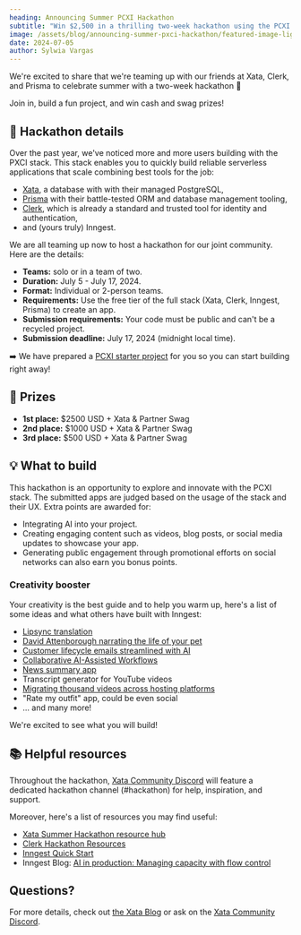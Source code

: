 ```yaml
---
heading: Announcing Summer PCXI Hackathon
subtitle: "Win $2,500 in a thrilling two-week hackathon using the PCXI stack: Prisma, Xata, Clerk, Inngest 🎉"
image: /assets/blog/announcing-summer-pxci-hackathon/featured-image-light-2x1.png
date: 2024-07-05
author: Sylwia Vargas
---
```


We're excited to share that we're teaming up with our friends at Xata, Clerk, and Prisma to celebrate summer with a two-week hackathon 🎉

Join in, build a fun project, and win cash and swag prizes!

## 📝 Hackathon details

Over the past year, we've noticed more and more users building with the PXCI stack. This stack enables you to quickly build reliable serverless applications that scale combining best tools for the job:
- [Xata](https://xata.io/), a database with with their managed PostgreSQL,
- [Prisma](https://www.prisma.io/) with their battle-tested ORM and database management tooling,
- [Clerk](https://clerk.com/), which is already a standard and trusted tool for identity and authentication,
- and (yours truly) Inngest.

We are all teaming up now to host a hackathon for our joint community. Here are the details:

- **Teams:** solo or in a team of two.
- **Duration:** July 5 - July 17, 2024.
- **Format:** Individual or 2-person teams.
- **Requirements:** Use the free tier of the full stack (Xata, Clerk, Inngest, Prisma) to create an app.
- **Submission requirements:** Your code must be public and can't be a recycled project.
- **Submission deadline:** July 17, 2024 (midnight local time).

➡️ We have prepared a [PCXI starter project](https://github.com/inngest/next-pxci-starter) for you so you can start building right away!

## 🎉 Prizes
- **1st place:** $2500 USD + Xata & Partner Swag
- **2nd place:** $1000 USD + Xata & Partner Swag
- **3rd place:** $500 USD + Xata & Partner Swag

## 💡 What to build

This hackathon is an opportunity to explore and innovate with the PCXI stack. The submitted apps are judged based on the usage of the stack and their UX. Extra points are awarded for:
- Integrating AI into your project.
- Creating engaging content such as videos, blog posts, or social media updates to showcase your app.
- Generating public engagement through promotional efforts on social networks can also earn you bonus points.

### Creativity booster

Your creativity is the best guide and to help you warm up, here's a list of some ideas and what others have built with Inngest:

- [Lipsync translation](https://x.com/amirfkrlh/status/1808472004426928609)
- [David Attenborough narrating the life of your pet](https://x.com/stuffyokodraws/status/1785346280899977625)
- [Customer lifecycle emails streamlined with AI](/blog/lifecycle-emails-with-resend)
- [Collaborative AI-Assisted Workflows](/blog/semi-autonomous-ai-agents)
- [News summary app](/customers/fey)
- Transcript generator for YouTube videos
- [Migrating thousand videos across hosting platforms](/blog/mux-migrating-video-collections)
- "Rate my outfit" app, could be even social
- ... and many more!

We're excited to see what you will build!

## 📚 Helpful resources

Throughout the hackathon, [Xata Community Discord](https://xata.io/discord) will feature a dedicated hackathon channel (#hackathon) for help, inspiration, and support.

Moreover, here's a list of resources you may find useful:

- [Xata Summer Hackathon resource hub](https://xata.notion.site/Summer-Hackathon-Resources-a612dffc333a41c2bf9f3f8ed7712750)
- [Clerk Hackathon Resources](https://clerkdev.notion.site/Clerk-Hackathon-Resources-1993bf4a3b3841fb91b01b209b9258d1)
- [Inngest Quick Start](/docs/getting-started/nextjs-quick-start?ref=blog-pcxi-hackathon)
- Inngest Blog: [AI in production: Managing capacity with flow control](/blog/ai-in-production-managing-capacity-with-flow-control)

## Questions?

For more details, check out [the Xata Blog](https://xata.io/blog/summer-launch-pxci-hackathon) or ask on the [Xata Community Discord](https://xata.io/discord).


